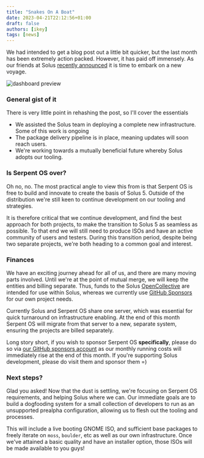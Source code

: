 ```yaml
---
title: "Snakes On A Boat"
date: 2023-04-21T22:12:56+01:00
draft: false
authors: [ikey]
tags: [news]
---
```


We had intended to get a blog post out a little bit quicker, but the last month has been extremely
action packed. However, it has paid off immensely. As our friends at Solus [recently announced](https://getsol.us/2023/04/18/a-new-voyage/)
it is time to embark on a new voyage.

![dashboard preview](featured.webp)

<more></more>

### General gist of it

There is very little point in rehashing the post, so I'll cover the essentials

 - We assisted the Solus team in deploying a complete new infrastructure. Some of this work is ongoing
 - The package delivery pipeline is in place, meaning updates will soon reach users.
 - We're working towards a mutually beneficial future whereby Solus adopts our tooling.

### Is Serpent OS over?

Oh no, no. The most practical angle to view this from is that Serpent OS is free to build and innovate to create the
basis of Solus 5. Outside of the distribution we're still keen to continue development on our tooling
and strategies.

It is therefore critical that we continue development, and find the best approach for both projects, to make
the transition to Solus 5 as seamless as possible. To that end we will still need to produce ISOs and have an
active community of users and testers. During this transition period, despite being two separate projects, we're both
heading to a common goal and interest.

### Finances

We have an exciting journey ahead for all of us, and there are many moving parts involved. Until we're at the point
of mutual merge, we will keep the entities and billing separate. Thus, funds to the Solus [OpenCollective](https://opencollective.com/getsolus)
are intended for use within Solus, whereas we currently use [GitHub Sponsors](https://github.com/sponsors/ikeycode?o=sd&sc=t)
for our own project needs.

Currently Solus and Serpent OS share one server, which was essential for quick turnaround on infrastructure enabling.
At the end of this month Serpent OS will migrate from that server to a new, separate system, ensuring the projects
are billed separately.

Long story short, if you wish to sponsor Serpent OS **specifically**, please do so via [our GitHub sponsors account](https://github.com/sponsors/ikeycode?o=sd&sc=t) as our monthly running costs
will immediately rise at the end of this month. If you're supporting Solus development, please do visit them and sponsor them =)

### Next steps?

Glad you asked! Now that the dust is settling, we're focusing on Serpent OS requirements, and helping Solus where we can.
Our immediate goals are to build a dogfooding system for a small collection of developers to run as an unsupported prealpha
configuration, allowing us to flesh out the tooling and processes.

This will include a live booting GNOME ISO, and sufficient base packages to freely iterate on `moss`, `boulder`, etc as well
as our own infrastructure. Once we've attained a basic quality and have an installer option, those ISOs will be made available
to you guys!
